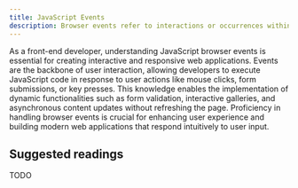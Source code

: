 ```yaml
---
title: JavaScript Events
description: Browser events refer to interactions or occurrences within a web page that JavaScript can listen to and respond to, such as clicks, keyboard input, and page loading.
---
```


As a front-end developer, understanding JavaScript browser events is essential for creating interactive and responsive web applications. Events are the backbone of user interaction, allowing developers to execute JavaScript code in response to user actions like mouse clicks, form submissions, or key presses. This knowledge enables the implementation of dynamic functionalities such as form validation, interactive galleries, and asynchronous content updates without refreshing the page. Proficiency in handling browser events is crucial for enhancing user experience and building modern web applications that respond intuitively to user input.

## Suggested readings

TODO
